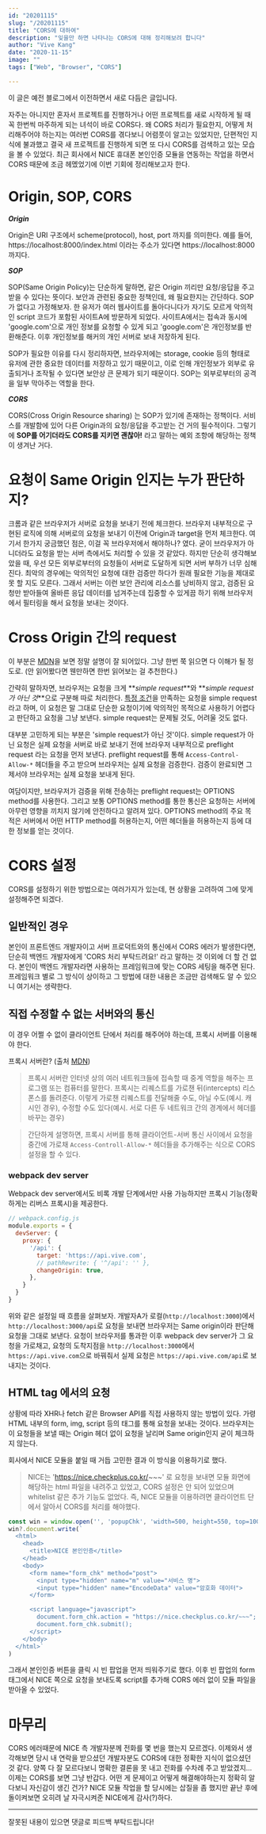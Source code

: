 ```yaml
---
id: "20201115"
slug: "/20201115"
title: "CORS에 대하여"
description: "잊을만 하면 나타나는 CORS에 대해 정리해보려 합니다"
author: "Vive Kang"
date: "2020-11-15"
image: ""
tags: ["Web", "Browser", "CORS"]

---
```


이 글은 예전 블로그에서 이전하면서 새로 다듬은 글입니다.

자주는 아니지만 혼자서 프로젝트를 진행하거나 어떤 프로젝트를 새로 시작하게 될 때 꼭 한번씩 마주하게 되는 녀석이 바로 CORS다. 왜 CORS 처리가 필요한지, 어떻게 처리해주어야 하는지는 여러번 CORS를 겪다보니 어렴풋이 알고는 있었지만, 단편적인 지식에 불과했고 결국 새 프로젝트를 진행하게 되면 또 다시 CORS를 검색하고 있는 모습을 볼 수 있었다. 최근 회사에서 NICE 휴대폰 본인인증 모듈을 연동하는 작업을 하면서 CORS 때문에 조금 헤멨었기에 이번 기회에 정리해보고자 한다.

# Origin, SOP, CORS
**_Origin_**

Origin은 URI 구조에서 scheme(protocol), host, port 까지를 의미한다. 예를 들어, https://localhost:8000/index.html 이라는 주소가 있다면 https://localhost:8000 까지다.

**_SOP_**

SOP(Same Origin Policy)는 단순하게 말하면, 같은 Origin 끼리만 요청/응답을 주고 받을 수 있다는 뜻이다. 보안과 관련된 중요한 정책인데, 왜 필요한지는 간단하다. SOP가 없다고 가정해보자. 한 유저가 여러 웹사이트를 돌아다니다가 자기도 모르게 악의적인 script 코드가 포함된 사이트A에 방문하게 되었다. 사이트A에서는 접속과 동시에 'google.com'으로 개인 정보를 요청할 수 있게 되고 'google.com'은 개인정보를 반환해준다. 이후 개인정보를 해커의 개인 서버로 보내 저장하게 된다.

SOP가 필요한 이유를 다시 정리하자면, 브라우저에는 storage, cookie 등의 형태로 유저에 관한 중요한 데이터를 저장하고 있기 때문이고, 이로 인해 개인정보가 외부로 유출되거나 조작될 수 있다면 보안상 큰 문제가 되기 때문이다. SOP는 외부로부터의 공격을 일부 막아주는 역할을 한다.

**_CORS_**

CORS(Cross Origin Resource sharing) 는 SOP가 있기에 존재하는 정책이다. 서비스를 개발함에 있어 다른 Origin과의 요청/응답을 주고받는 건 거의 필수적이다. 그렇기에 **SOP를 어기더라도 CORS를 지키면 괜찮아!** 라고 말하는 예외 조항에 해당하는 정책이 생겨난 거다.

# 요청이 Same Origin 인지는 누가 판단하지?
크롬과 같은 브라우저가 서버로 요청을 보내기 전에 체크한다. 브라우저 내부적으로 구현된 로직에 의해 서버로의 요청을 보내기 이전에 Origin과 target을 먼저 체크한다. 여기서 한가지 궁금했던 점은, 이걸 꼭 브라우저에서 해야하나? 였다. 굳이 브라우저가 아니더라도 요청을 받는 서버 측에서도 처리할 수 있을 것 같았다. 하지만 단순히 생각해보았을 때, 우선 모든 외부로부터의 요청들이 서버로 도달하게 되면 서버 부하가 너무 심해진다. 최악의 경우에는 악의적인 요청에 대한 검증만 하다가 원래 필요한 기능을 제대로 못 할 지도 모른다. 그래서 서버는 이런 보안 관리에 리소스를 낭비하지 않고, 검증된 요청만 받아들여 올바른 응답 데이터를 넘겨주는데 집중할 수 있게끔 하기 위해 브라우저에서 필터링을 해서 요청을 보내는 것이다.

# Cross Origin 간의 request
이 부분은 [MDN](https://developer.mozilla.org/en-US/docs/Web/HTTP/CORS)을 보면 정말 설명이 잘 되어있다. 그냥 한번 쭉 읽으면 다 이해가 될 정도로. (안 읽어봤다면 웬만하면 한번 읽어보는 걸 추천한다.)

간략히 말하자면, 브라우저는 요청을 크게 **_simple request_**와 **_simple request가 아닌 것_**으로 구분해 따로 처리한다. [특정 조건](https://developer.mozilla.org/en-US/docs/Web/HTTP/CORS#simple_requests)을 만족하는 요청을 simple request라고 하며, 이 요청은 말 그대로 단순한 요청이기에 악의적인 목적으로 사용하기 어렵다고 판단하고 요청을 그냥 보낸다. simple request는 문제될 것도, 어려울 것도 없다.

대부분 고민하게 되는 부분은 'simple request가 아닌 것'이다. simple request가 아닌 요청은 실제 요청을 서버로 바로 보내기 전에 브라우저 내부적으로 preflight request 라는 요청을 먼저 보낸다. preflight request를 통해 `Access-Control-Allow-*` 헤더들을 주고 받으며 브라우저는 실제 요청을 검증한다. 검증이 완료되면 그제서야 브라우저는 실제 요청을 보내게 된다.

여담이지만, 브라우저가 검증을 위해 전송하는 preflight request는 OPTIONS method를 사용한다. 그리고 보통 OPTIONS method를 통한 통신은 요청하는 서버에 아무런 영향을 끼치지 않기에 안전하다고 알려져 있다. OPTIONS method의 주요 목적은 서버에서 어떤 HTTP method를 허용하는지, 어떤 헤더들을 허용하는지 등에 대한 정보를 얻는 것이다.

# CORS 설정
CORS를 설정하기 위한 방법으로는 여러가지가 있는데, 현 상황을 고려하여 그에 맞게 설정해주면 되겠다.

## 일반적인 경우
본인이 프론트엔드 개발자이고 서버 프로덕트와의 통신에서 CORS 에러가 발생한다면, 단순히 백엔드 개발자에게 'CORS 처리 부탁드려요!' 라고 말하는 것 이외에 더 할 건 없다.
본인이 백엔드 개발자라면 사용하는 프레임워크에 맞는 CORS 세팅을 해주면 된다. 프레임워크 별로 그 방식이 상이하고 그 방법에 대한 내용은 조금만 검색해도 알 수 있으니 여기서는 생략한다.

## 직접 수정할 수 없는 서버와의 통신
이 경우 어쩔 수 없이 클라이언트 단에서 처리를 해주어야 하는데, 프록시 서버를 이용해야 한다.

프록시 서버란? (출처 [MDN](https://developer.mozilla.org/ko/docs/Glossary/Proxy_server))
> 프록시 서버란 인터넷 상의 여러 네트워크들에 접속할 때 중계 역할을 해주는 프로그램 또는 컴퓨터를 말한다. 프록시는 리퀘스트를 가로챈 뒤(intercepts) 리스폰스를 돌려준다. 이렇게 가로챈 리퀘스트를 전달해줄 수도, 아닐 수도(예시. 캐시인 경우), 수정할 수도 있다(예시. 서로 다른 두 네트워크 간의 경계에서 헤더를 바꾸는 경우)

> 간단하게 설명하면, 프록시 서버를 통해 클라이언트-서버 통신 사이에서 요청을 중간에 가로채 `Access-Controll-Allow-*` 헤더들을 추가해주는 식으로 CORS 설정을 할 수 있다.

### webpack dev server
Webpack dev server에서도 비록 개발 단계에서만 사용 가능하지만 프록시 기능(정확하게는 리버스 프록시)을 제공한다.
```js
// webpack.config.js
module.exports = {
  devServer: {
    proxy: {
      '/api': {
        target: 'https://api.vive.com',
        // pathRewrite: { '^/api': '' },
        changeOrigin: true,
      },
    }
  }
}
```
위와 같은 설정일 때 흐름을 살펴보자. 개발자A가 로컬(`http://localhost:3000`)에서 `http://localhost:3000/api`로 요청을 보내면 브라우저는 Same origin이라 판단해 요청을 그대로 보낸다. 요청이 브라우저를 통과한 이후 webpack dev server가 그 요청을 가로채고, 요청의 도착지점을 `http://localhost:3000`에서 `https://api.vive.com`으로 바꿔줘서 실제 요청은 `https://api.vive.com/api`로 보내지는 것이다.

## HTML tag 에서의 요청
상황에 따라 XHR나 fetch 같은 Browser API를 직접 사용하지 않는 방법이 있다. 가령 HTML 내부의 form, img, script 등의 태그를 통해 요청을 보내는 것이다. 브라우저는 이 요청들을 보낼 때는 Origin 헤더 없이 요청을 날리며 Same origin인지 굳이 체크하지 않는다.

회사에서 NICE 모듈을 붙일 때 거듭 고민한 결과 이 방식을 이용하기로 했다. 
> NICE는 'https://nice.checkplus.co.kr/~~~' 로 요청을 보내면 모듈 화면에 해당하는 html 파일을 내려주고 있었고, CORS 설정은 안 되어 있었으며 whitelist 같은 추가 기능도 없었다. 즉, NICE 모듈을 이용하려면 클라이언트 단에서 알아서 CORS를 처리를 해야했다.
```js
const win = window.open('', 'popupChk', 'width=500, height=550, top=100, left=100, fullscreen=no, menubar=no, status=no, toolbar=no, titlebar=no, location=no, scrollbar=no')
win?.document.write(`
  <html>
    <head>
      <title>NICE 본인인증</title>
    </head>
    <body>
      <form name="form_chk" method="post">
        <input type="hidden" name="m" value="서비스 명">
        <input type="hidden" name="EncodeData" value="암호화 데이터">
      </form>

      <script language="javascript">
        document.form_chk.action = "https://nice.checkplus.co.kr/~~~";
        document.form_chk.submit();
      </script>
    </body>
  </html>`
)
```
그래서 본인인증 버튼을 클릭 시 빈 팝업을 먼저 띄워주기로 했다. 이후 빈 팝업의 form 태그에서 NICE 쪽으로 요청을 보내도록 script를 추가해 CORS 에러 없이 모듈 파일을 받아올 수 있었다.

# 마무리
CORS 에러때문에 NICE 측 개발자분께 전화를 몇 번을 했는지 모르겠다. 이제와서 생각해보면 당시 내 연락을 받으셨던 개발자분도 CORS에 대한 정확한 지식이 없으셨던 것 같다. 양쪽 다 잘 모르다보니 명확한 결론을 못 내고 전화를 수차례 주고 받았겠지...
이제는 CORS를 보면 그냥 반갑다. 어떤 게 문제이고 어떻게 해결해야하는지 정확히 알다보니 자신감이 생긴 건가? NICE 모듈 작업을 할 당시에는 삽질을 좀 했지만 끝난 후에 돌이켜보면 오히려 날 자극시켜준 NICE에게 감사(?)하다.

---

잘못된 내용이 있으면 댓글로 피드백 부탁드립니다!